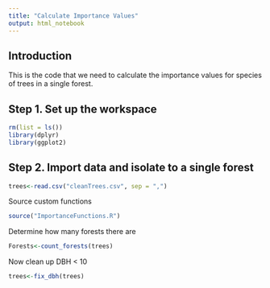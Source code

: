 ```yaml
---
title: "Calculate Importance Values"
output: html_notebook
---
```

## Introduction

This is the code that we need to calculate the importance values for species of trees in a single forest.  

## Step 1. Set up the workspace

```r
rm(list = ls())
library(dplyr)
library(ggplot2)
```

## Step 2.  Import data and isolate to a single forest

```r
trees<-read.csv("cleanTrees.csv", sep = ",")
```
Source custom functions
```r
source("ImportanceFunctions.R")
```
Determine how many forests there are
```r
Forests<-count_forests(trees)
```
Now clean up DBH < 10
```r
trees<-fix_dbh(trees)
```



